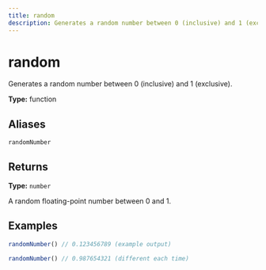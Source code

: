 ```yaml
---
title: random
description: Generates a random number between 0 (inclusive) and 1 (exclusive).
---
```


# random

Generates a random number between 0 (inclusive) and 1 (exclusive).

**Type:** function

## Aliases

`randomNumber`

## Returns

**Type:** `number`

A random floating-point number between 0 and 1.

## Examples

```javascript
randomNumber() // 0.123456789 (example output)
```

```javascript
randomNumber() // 0.987654321 (different each time)
```
